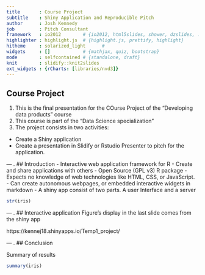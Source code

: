 ```yaml
---
title       : Course Project
subtitle    : Shiny Application and Reproducible Pitch
author      : Josh Kennedy
job         : Pitch Consultant
framework   : io2012        # {io2012, html5slides, shower, dzslides, ...}
highlighter : highlight.js  # {highlight.js, prettify, highlight}
hitheme     : solarized_light      # 
widgets     : []            # {mathjax, quiz, bootstrap}
mode        : selfcontained # {standalone, draft}
knit        : slidify::knit2slides
ext_widgets : {rCharts: [libraries/nvd3]}
---
```

## Course Project
1. This is the final presentation for the COurse Project of the "Developing data products" course
2.   This course is part of the "Data Science specialization"
3. The project consists in two activities:
  -  Create a Shiny application
  -  Create a presentation in Slidify or Rstudio Presenter to pitch for the application.



--- .
## Introduction
- Interactive web application framework for R
- Create and share applications with others
- Open Source (GPL v3) R package
- Expects no knowledge of web technologies like HTML, CSS, or JavaScript.
- Can create autonomous webpages, or embedded interactive widgets in markdown
- A shiny app consist of two parts. A user Interface and a server

```r
str(iris)
```


--- .
## Interactive application
Figure's display in the last slide comes from the shiny app

https://kennej18.shinyapps.io/Temp1_project/

--- .
## Conclusion

Summary of results
```r
summary(iris)
```






